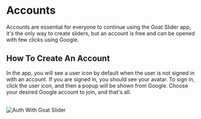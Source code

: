 
# Accounts

Accounts are essential for everyone to continue using the Goat Slider app, it's the only way to create sliders, but an account is free and can be opened with few clicks using Google.

## How To Create An Account

In the app, you will see a user icon by default when the user is not signed in with an account. If you are signed in, you should see your avatar. To sign in, click the user icon, and then a popup will be shown from Google. Choose your desired Google account to join, and that's all.

<br /> 
<Image 
    src="/mdx/auth-with-google.png" 
    alt="Auth With Goat Slider" 
    width={800} 
    height={400} 
/>